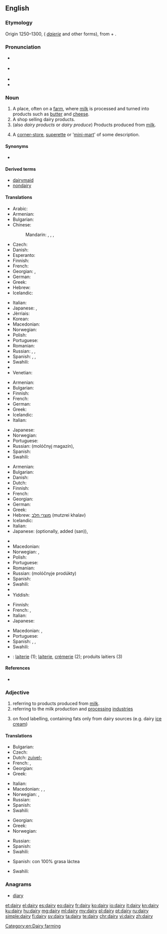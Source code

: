 ==English==
{{wikipedia}}

===Etymology===
Origin 1250–1300, ({{etyl|enm|en}} ''[[daierie]]'' and other forms), from {{term|dey||dairymaid}} + {{term|-ery}}.

===Pronunciation===
* {{a|UK}} {{IPA|/ˈdɛəɹi/}}
* {{a|US}} {{IPA|/ˈdɛɹi/|/ˈdeɪ.ɻi/}}
* {{audio|en-us-dairy.ogg|Audio (US)}}
* {{rhymes|ɛəɹi}}

===Noun===
{{en-noun|dair|ies}}

# A place, often on a [[farm]], where [[milk]] is processed and turned into products such as [[butter]] and [[cheese]].
# A shop selling dairy products.
# (also ''dairy products'' or ''dairy produce'') Products produced from [[milk]].
# {{context|New Zealand|lang=en}} A [[corner-store]], [[superette]] or '[[mini-mart]]' of some description.

====Synonyms====
* {{l/en|milkhouse}}

====Derived terms====
* [[dairymaid]]
* [[nondairy]]

====Translations====
{{trans-top|place, where milk is processed}}
* Arabic: {{t-|ar|ملبنة|f|tr=malbana|sc=Arab}}
* Armenian: {{t|hy|կաթնարան|sc=Armn}}
* Bulgarian: {{t+|bg|мандра|f}}
* Chinese:
*: Mandarin: {{t|cmn|奶牛場|sc=Hani}}, {{t|cmn|奶牛场|tr=nǎiniúchǎng|sc=Hani}}, {{t|cmn|乳牛場|sc=Hani}}, {{t|cmn|乳牛场|tr=rǔniúchǎng|sc=Hani}}
* Czech: {{t+|cs|mlékárna|f}}
* Danish: {{t-|da|mejeri|n}}
* Esperanto: {{t|eo|fromaĝfarejo}}
* Finnish: {{t-|fi|meijeri}}
* French: {{t+|fr|laiterie|f}}
* Georgian: {{t-|ka|ერბო-კარაქის ქარხანა|tr=erbo-karak'is k'arxana|sc=Geor}}, {{t-|ka|რძის ფერმა|tr=rjis p'erma|sc=Geor}}
* German: {{t+|de|Molkerei|f}}
* Greek: {{t+|el|γαλακτοκομείο|n|tr=galaktokomeío}}
* Hebrew: {{t+|he|מחלבה|f|tr=makhlava|sc=Hebr}}
* Icelandic: {{t+|is|mjólkurbú|n}}
{{trans-mid}}
* Italian: {{t-|it|caseificio|m}}
* Japanese: {{t+|ja|牧場|tr=ぼくじょう, bokujō}}, {{t-|ja|酪農|tr=らくのう, rakunō|sc=Jpan}}
* Jèrriais: {{tø|roa-jer|lait'tie|f}}
* Korean: {{t-|ko|낙농공장|tr=nagnong gongjang|sc=Kore}}
* Macedonian: {{t-|mk|млекарница|f|tr=mlekárnica}}
* Norwegian: {{t-|no|meieri|n}}
* Polish: {{t-|pl|mleczarnia|f}}
* Portuguese: {{t-|pt|leitaria|f}}
* Romanian: {{t-|ro|untărie|f}}
* Russian: {{t+|ru|маслобойня|f|tr=maslobójnja|sc=Cyrl}}, {{t+|ru|маслодельня|f|tr=maslodél'nja|sc=Cyrl}}, {{t-|ru|молочная ферма|f|tr=molóčnaja férma|sc=Cyrl}}
* Spanish: {{t+|es|granja|f}}, {{t-|es|granja lechera|f}}, {{t+|es|establo|m}}
* Swahili: {{trreq|sw}}
* {{trreq|tr}}
* Venetian: {{tø|vec|caxèl|m}}
{{trans-bottom}}

{{trans-top|shop selling dairy products}}
* Armenian: {{t|hy|կաթնատուն|sc=Armn}}
* Bulgarian: {{t-|bg|млекарница|f}}
* Finnish: {{t+|fi|maitokauppa}}
* French: {{t+|fr|crémerie}}
* German: {{t-|de|Milchladen|m}}
* Greek: {{t+|el|γαλακτοπωλείο|n|tr=galaktopoleío}}
* Icelandic: {{t+|is|mjólkurbúð|f}}
* Italian: {{t+|it|latteria|f}}
{{trans-mid}}
* Japanese: {{t-|ja|日用雑貨店|tr=nichiyōzakkaten}}
* Norwegian: {{t-|no|melkebutikk|m}}
* Portuguese: {{t-|pt|leitaria|f}}
* Russian: {{t+|ru|молочный}} {{t+|ru|магазин|m}} (molóčnyj magazín), {{t+|ru|молочная|f|tr=molóčnaja}}
* Spanish: {{t-|es|lechería|f}}
* Swahili: {{trreq|sw}}
{{trans-bottom}}

{{trans-top|products produced from milk}}
* Armenian: {{t|hy|կաթնամթերք|sc=Armn}}
* Bulgarian: {{t-|bg|млечни произведения}}
* Danish: {{t-|da|mejeriprodukt|n}}
* Dutch: {{t+|nl|zuivel|m}}
* Finnish: {{t-|fi|maitotuote|p|alt=maitotuotteet}}
* French: {{t+|fr|laitages|m-p}}
* Georgian: {{t-|ka|რძის პროდუქტები|p|tr=rjis produk'tebi|sc=Geor}}
* German: {{t-|de|Molkereiprodukte|p}}
* Greek: {{t+|el|γαλακτοκομικά|n-p|tr=galaktokomiká}}
* Hebrew: [[מוצרי חלב]] (mutzrei khalav) {{m-p}}
* Icelandic: {{t-|is|mjólkurafurðir|f}}
* Italian: {{t+|it|latticini|m-p}}
* Japanese: {{t-|ja|牛乳屋|tr=gyūnyūya}} (optionally, added {{Jpan|さん}} (san)), {{t-|ja|牛乳販売店|tr=gyūnyūhanbaiten}}
{{trans-mid}}
* {{trreq|ko}}
* Macedonian: {{t-|mk|млечни производи|m-p|tr=mléčni proízvodi}}
* Norwegian: {{t-|no|meieriprodukter|n}}, {{t-|no|melkeprodukter|n}}
* Polish: {{t+|pl|nabiał|m}}
* Portuguese: {{t-|pt|lacticínios|p}}
* Romanian: {{t-|ro|lactate|p}}
* Russian: {{l/ru|молочные}} {{t+|ru|продукты|p}} (molóčnyje prodúkty)
* Spanish: {{t-|es|lácteos|m-p}}
* Swahili: {{trreq|sw}}
* {{trreq|tr}}
* Yiddish: {{t-|yi|מילכיקס|n|tr=milkhiks|sc=Hebr}}
{{trans-bottom}}

{{trans-top|corner-store, superette or 'mini-mart' of some description}}
* Finnish: {{t+|fi|lähikauppa}}
* French: {{t-|fr|alimentation générale|f}}, {{qualifier|Canada}} {{t+|fr|dépanneur|m}}
* Italian: {{t+|it|alimentari|m}}
* Japanese: {{t+|ja|コンビニ|tr=konbini}}
{{trans-mid}}
* Macedonian: {{t-|mk|гранап|m|tr=gránap}}, {{t-|mk|бакалница|f|tr=bakálnica}}
* Portuguese: {{t-|pt|mercearia|f}}
* Spanish: {{qualifier|Mexico}} {{t-|es|tiendita|f}}, {{t-|es|minisúper|m}}, {{t-|es|supercito|f}}
* Swahili: {{t+|sw|shajara}}
{{trans-bottom}}

{{checktrans-top|to be checked}}
* {{ttbc|fr}}: [[laiterie]] {{f}} (1); [[laiterie]], [[crémerie]] (2); produits laitiers {{m-p}} (3)
{{trans-mid}}
{{trans-bottom}}

====References====
* {{R:American Heritage 2006}}

===Adjective===
{{en-adj|-}}

# referring to products produced from [[milk]].
# referring to the milk production and [[processing]] [[industries]]
# {{context|British|lang=en}} on food labelling, containing fats only from dairy sources (e.g. dairy [[ice cream]])

====Translations====
{{trans-top|referring to products produced from milk}}
* Bulgarian: {{t+|bg|млечен}}
* Czech: {{t+|cs|mléčný|m}}
* Dutch: [[zuivel-]]
* French: {{t+|fr|laitier|m}}, {{t+|fr|laitière|f}}
* Georgian: {{t-|ka|რძის|tr=rjis|sc=Geor}}
* Greek: {{t+|el|γαλακτοκομικός|m|tr=galaktokomikós}}
{{trans-mid}}
* Italian: {{t-|it|caseario}}
* Macedonian: {{t-|mk|млечен|m|tr=mléčen}}, {{t-|mk|млечна|f|tr=mléčna}}, {{t-|mk|млечно|n|tr=mléčno}}
* Norwegian: {{t-|no|meieri-}}, {{t-|no|melke-}}
* Russian: {{t+|ru|молочный|tr=molóčnyj}}
* Spanish: {{t+|es|lácteo}}
* Swahili: {{t+|sw|shajara}}
{{trans-bottom}}

{{trans-top|referring to the milk production and processing industries}}
* Georgian: {{t-|ka|რძის|tr=rjis|sc=Geor}}
* Greek: {{t+|el|γαλακτοκομικός|m|tr=galaktokomikós}}
* Norwegian: {{t-|no|meieri-}}
{{trans-mid}}
* Russian: {{t+|ru|молочный|tr=molóčnyj}}
* Spanish: {{t+|es|lácteo}}
* Swahili: {{t+|sw|shajara}}
{{trans-bottom}}

{{trans-top|on food labelling, containing fats only from dairy sources}}
* Spanish: con 100% grasa láctea
{{trans-mid}}
* Swahili: {{t+|sw|shajara}}
{{trans-bottom}}

===Anagrams===
* [[diary#English|diary]]

[[Category:en:Dairy farming]]

[[et:dairy]]
[[el:dairy]]
[[es:dairy]]
[[eo:dairy]]
[[fr:dairy]]
[[ko:dairy]]
[[io:dairy]]
[[it:dairy]]
[[kn:dairy]]
[[ku:dairy]]
[[hu:dairy]]
[[mg:dairy]]
[[ml:dairy]]
[[my:dairy]]
[[pl:dairy]]
[[pt:dairy]]
[[ru:dairy]]
[[simple:dairy]]
[[fi:dairy]]
[[sv:dairy]]
[[ta:dairy]]
[[te:dairy]]
[[chr:dairy]]
[[vi:dairy]]
[[zh:dairy]]